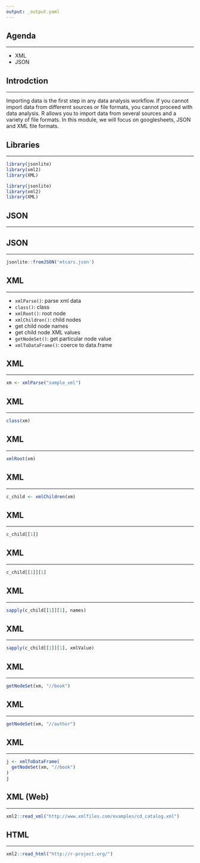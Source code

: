 ```yaml
---
output: _output.yaml
---
```


## {data-background="import.png"}

## Agenda

<hr>

- XML
- JSON

## Introdction

<hr>

Importing data is the first step in any data analysis workflow. If you cannot import data from differernt sources or file formats, you cannot proceed with data analysis. R allows you to import data from several sources and a variety of file formats. In this module, we will focus on googlesheets, JSON and XML file formats.

## Libraries

<hr>

```r
library(jsonlite)
library(xml2)
library(XML)
```

```r
library(jsonlite)
library(xml2)
library(XML)
```

## JSON

<hr>


## JSON

<hr>

```r
jsonlite::fromJSON('mtcars.json')
```

## XML

<hr>

- `xmlParse()`: parse xml data
- `class()`: class 
- `xmlRoot()`: root node
- `xmlChildren()`: child nodes
- get child node names
- get child node XML values
- `getNodeSet()`: get particular node value
- `xmlToDataFrame()`: coerce to data.frame 


## XML

<hr>

```r
xm <- xmlParse("sample_xml")
```

## XML

<hr>

```r
class(xm)
```

## XML

<hr>

```r
xmlRoot(xm)
```

## XML

<hr>

```r
c_child <- xmlChildren(xm)
```

## XML

<hr>

```r
c_child[[1]]
```

## XML

<hr>

```r
c_child[[1]][1]
```

## XML

<hr>

```r
sapply(c_child[[1]][1], names)
```

## XML

<hr>

```r
sapply(c_child[[1]][1], xmlValue)
```

## XML

<hr>

```r
getNodeSet(xm, "//book")
```

## XML

<hr>

```r
getNodeSet(xm, "//author")
```

## XML

<hr>

```r
j <- xmlToDataFrame(
  getNodeSet(xm, "//book")
)
j
```

## XML (Web)

<hr>

```r
xml2::read_xml("http://www.xmlfiles.com/examples/cd_catalog.xml")
```

## HTML

<hr>

```r
xml2::read_html("http://r-project.org/")
```

## {data-background="thankyou.png"}

<!-- To do: -->
<!--   - add intro slide -->
<!--   - change introduction -->
<!--   - add json data structure -->
<!--   - add XML data structure -->
<!--   - change html example -->
<!--   - add xml workflow diagram -->
<!--   - use this example: https://www.w3schools.com/xml/dom_nodes.asp -->
<!--   - try xml2 as well -->